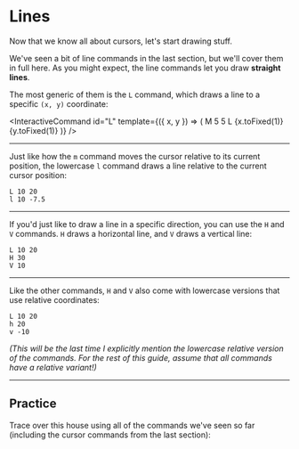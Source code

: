 # Lines

Now that we know all about cursors, let's start drawing stuff.

We've seen a bit of line commands in the last section, but we'll cover them in full here. As you might expect, the line commands let you draw **straight lines**.

The most generic of them is the `L` command, which draws a line to a specific `(x, y)` coordinate:

<InteractiveCommand
  id="L"
  template={({ x, y }) => (
    <span>
      <span className="text-gray10">M 5 5</span>
      <span>
        L {x.toFixed(1)} {y.toFixed(1)}
      </span>
    </span>
  )}
/>

---

Just like how the `m` command moves the cursor relative to its current position, the lowercase `l` command draws a line relative to the current cursor position:

```
L 10 20
l 10 -7.5
```

---

If you'd just like to draw a line in a specific direction, you can use the `H` and `V` commands. `H` draws a horizontal line, and `V` draws a vertical line:

```
L 10 20
H 30
V 10
```

---

Like the other commands, `H` and `V` also come with lowercase versions that use relative coordinates:

```
L 10 20
h 20
v -10
```

_(This will be the last time I explicitly mention the lowercase relative version of the commands. For the rest of this guide, assume that all commands have a relative variant!)_

---

## Practice

Trace over this house using all of the commands we've seen so far (including the cursor commands from the last section):
